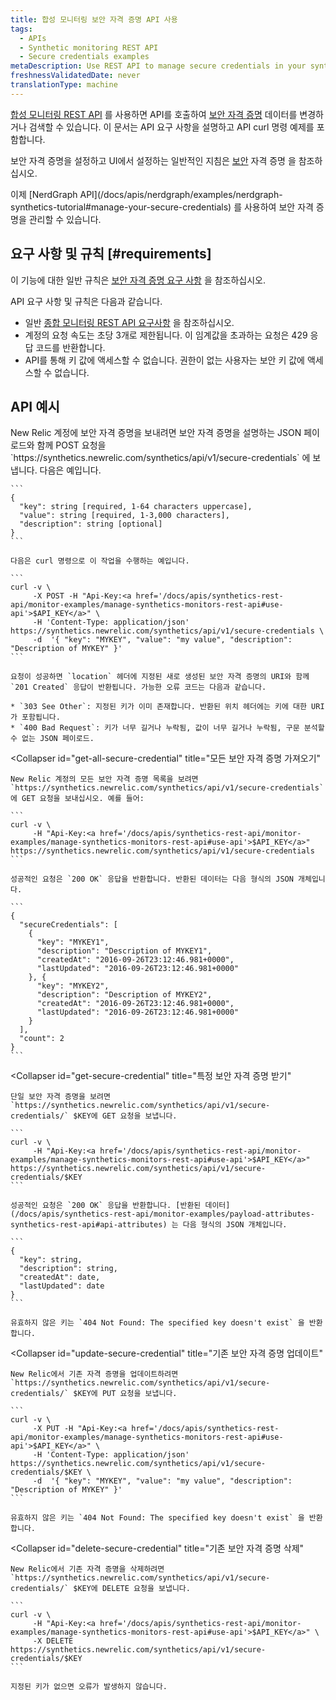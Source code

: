 ```yaml
---
title: 합성 모니터링 보안 자격 증명 API 사용
tags:
  - APIs
  - Synthetic monitoring REST API
  - Secure credentials examples
metaDescription: Use REST API to manage secure credentials in your synthetic monitors.
freshnessValidatedDate: never
translationType: machine
---
```


[합성 모니터링 REST API](/docs/apis/synthetics-rest-api/monitor-examples/manage-synthetics-monitors-rest-api) 를 사용하면 API를 호출하여 [보안 자격 증명](/docs/synthetics/new-relic-synthetics/using-monitors/secure-credentials-store-credentials-information-scripted-browsers) 데이터를 변경하거나 검색할 수 있습니다. 이 문서는 API 요구 사항을 설명하고 API curl 명령 예제를 포함합니다.

보안 자격 증명을 설정하고 UI에서 설정하는 일반적인 지침은 [보안](/docs/synthetics/new-relic-synthetics/using-monitors/secure-credentials-store-credentials-information-scripted-browsers) 자격 증명 을 참조하십시오.

<Callout variant="important">
  이제 [NerdGraph API](/docs/apis/nerdgraph/examples/nerdgraph-synthetics-tutorial#manage-your-secure-credentials) 를 사용하여 보안 자격 증명을 관리할 수 있습니다.
</Callout>

## 요구 사항 및 규칙 [#requirements]

이 기능에 대한 일반 규칙은 [보안 자격 증명 요구 사항](/docs/synthetics/new-relic-synthetics/using-monitors/secure-credentials-store-credentials-information-scripted-browsers#requirements) 을 참조하십시오.

API 요구 사항 및 규칙은 다음과 같습니다.

* 일반 [종합 모니터링 REST API 요구사항](/docs/apis/synthetics-rest-api/monitor-examples/manage-synthetics-monitors-rest-api#use-api) 을 참조하십시오.
* 계정의 요청 속도는 초당 3개로 제한됩니다. 이 임계값을 초과하는 요청은 429 응답 코드를 반환합니다.
* API를 통해 키 값에 액세스할 수 없습니다. 권한이 없는 사용자는 보안 키 값에 액세스할 수 없습니다.

## API 예시

<CollapserGroup>
  <Collapser
    id="add-secure-credential"
    title="보안 자격 증명 추가"
  >
    New Relic 계정에 보안 자격 증명을 보내려면 보안 자격 증명을 설명하는 JSON 페이로드와 함께 POST 요청을 `https://synthetics.newrelic.com/synthetics/api/v1/secure-credentials` 에 보냅니다. 다음은 예입니다.

    ```
    {
      "key": string [required, 1-64 characters uppercase],
      "value": string [required, 1-3,000 characters],
      "description": string [optional]
    }
    ```

    다음은 curl 명령으로 이 작업을 수행하는 예입니다.

    ```
    curl -v \
         -X POST -H "Api-Key:<a href='/docs/apis/synthetics-rest-api/monitor-examples/manage-synthetics-monitors-rest-api#use-api'>$API_KEY</a>" \
         -H 'Content-Type: application/json' https://synthetics.newrelic.com/synthetics/api/v1/secure-credentials \
         -d  '{ "key": "MYKEY", "value": "my value", "description": "Description of MYKEY" }'
    ```

    요청이 성공하면 `location` 헤더에 지정된 새로 생성된 보안 자격 증명의 URI와 함께 `201 Created` 응답이 반환됩니다. 가능한 오류 코드는 다음과 같습니다.

    * `303 See Other`: 지정된 키가 이미 존재합니다. 반환된 위치 헤더에는 키에 대한 URI가 포함됩니다.
    * `400 Bad Request`: 키가 너무 길거나 누락됨, 값이 너무 길거나 누락됨, 구문 분석할 수 없는 JSON 페이로드.
  </Collapser>

  <Collapser
    id="get-all-secure-credential"
    title="모든 보안 자격 증명 가져오기"
  >
    New Relic 계정의 모든 보안 자격 증명 목록을 보려면 `https://synthetics.newrelic.com/synthetics/api/v1/secure-credentials` 에 GET 요청을 보내십시오. 예를 들어:

    ```
    curl -v \
         -H "Api-Key:<a href='/docs/apis/synthetics-rest-api/monitor-examples/manage-synthetics-monitors-rest-api#use-api'>$API_KEY</a>" https://synthetics.newrelic.com/synthetics/api/v1/secure-credentials
    ```

    성공적인 요청은 `200 OK` 응답을 반환합니다. 반환된 데이터는 다음 형식의 JSON 개체입니다.

    ```
    {
      "secureCredentials": [
        {
          "key": "MYKEY1",
          "description": "Description of MYKEY1",
          "createdAt": "2016-09-26T23:12:46.981+0000",
          "lastUpdated": "2016-09-26T23:12:46.981+0000"
        }, {
          "key": "MYKEY2",
          "description": "Description of MYKEY2",
          "createdAt": "2016-09-26T23:12:46.981+0000",
          "lastUpdated": "2016-09-26T23:12:46.981+0000"
        }
      ],
      "count": 2
    }
    ```
  </Collapser>

  <Collapser
    id="get-secure-credential"
    title="특정 보안 자격 증명 받기"
  >
    단일 보안 자격 증명을 보려면 `https://synthetics.newrelic.com/synthetics/api/v1/secure-credentials/` $KEY에 GET 요청을 보냅니다.

    ```
    curl -v \
         -H "Api-Key:<a href='/docs/apis/synthetics-rest-api/monitor-examples/manage-synthetics-monitors-rest-api#use-api'>$API_KEY</a>" https://synthetics.newrelic.com/synthetics/api/v1/secure-credentials/$KEY
    ```

    성공적인 요청은 `200 OK` 응답을 반환합니다. [반환된 데이터](/docs/apis/synthetics-rest-api/monitor-examples/payload-attributes-synthetics-rest-api#api-attributes) 는 다음 형식의 JSON 개체입니다.

    ```
    {
      "key": string,
      "description": string,
      "createdAt": date,​
      "lastUpdated": date
    }
    ```

    유효하지 않은 키는 `404 Not Found: The specified key doesn't exist` 을 반환합니다.
  </Collapser>

  <Collapser
    id="update-secure-credential"
    title="기존 보안 자격 증명 업데이트"
  >
    New Relic에서 기존 자격 증명을 업데이트하려면 `https://synthetics.newrelic.com/synthetics/api/v1/secure-credentials/` $KEY에 PUT 요청을 보냅니다.

    ```
    curl -v \
         -X PUT -H "Api-Key:<a href='/docs/apis/synthetics-rest-api/monitor-examples/manage-synthetics-monitors-rest-api#use-api'>$API_KEY</a>" \
         -H 'Content-Type: application/json' https://synthetics.newrelic.com/synthetics/api/v1/secure-credentials/$KEY \
         -d  '{ "key": "MYKEY", "value": "my value", "description": "Description of MYKEY" }'
    ```

    유효하지 않은 키는 `404 Not Found: The specified key doesn't exist` 을 반환합니다.
  </Collapser>

  <Collapser
    id="delete-secure-credential"
    title="기존 보안 자격 증명 삭제"
  >
    New Relic에서 기존 자격 증명을 삭제하려면 `https://synthetics.newrelic.com/synthetics/api/v1/secure-credentials/` $KEY에 DELETE 요청을 보냅니다.

    ```
    curl -v \
         -H "Api-Key:<a href='/docs/apis/synthetics-rest-api/monitor-examples/manage-synthetics-monitors-rest-api#use-api'>$API_KEY</a>" \
         -X DELETE https://synthetics.newrelic.com/synthetics/api/v1/secure-credentials/$KEY
    ```

    지정된 키가 없으면 오류가 발생하지 않습니다.
  </Collapser>
</CollapserGroup>